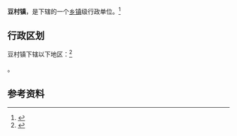 {{中国乡级行政区|14/09/22/103/000}}

'''豆村镇'''，是{{PRC admin/fullname|14/09/22/103/000|3}}下辖的一个[[乡镇|乡镇]]级行政单位。<ref>{{PRC admin/ref sgc|{{PRC admin/parent|14/09/22/103/000}}}}</ref>

== 行政区划 ==

豆村镇下辖以下地区：<ref>{{PRC admin/ref sgc|14/09/22/103/000}}</ref>

{{PRC admin/children|14/09/22/103/000}}。

== 参考资料 ==

{{reflist}}

{{行政区划小作品}}
{{PRC admin/navcat|14/09/22/103/000}}